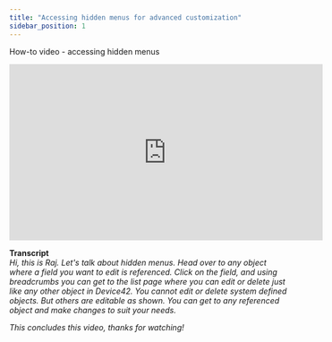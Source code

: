 ```yaml
---
title: "Accessing hidden menus for advanced customization"
sidebar_position: 1
---
```


How-to video - accessing hidden menus

<iframe width="560" height="315" src="https://www.youtube.com/embed/zgb2S2mdaJg" frameborder="0" allow="autoplay; encrypted-media" allowfullscreen></iframe>

**Transcript**  
_Hi, this is Raj. Let's talk about hidden menus. Head over to any object where a field you want to edit is referenced. Click on the field, and using breadcrumbs you can get to the list page where you can edit or delete just like any other object in Device42. You cannot edit or delete system defined objects. But others are editable as shown. You can get to any referenced object and make changes to suit your needs._

_This concludes this video, thanks for watching!_
